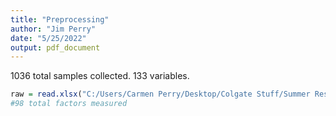 ```yaml
---
title: "Preprocessing"
author: "Jim Perry"
date: "5/25/2022"
output: pdf_document
---
```

1036 total samples collected.
133 variables.
```r
raw = read.xlsx("C:/Users/Carmen Perry/Desktop/Colgate Stuff/Summer Research 2022/MalnutritionProject-20220523T125732Z-001/MalnutritionProject/Code/SR2022Malnutrition/Data/Gut-Microbiome electronic data in the Data entry format_ZM_Final checked_14092021.xlsx")
#98 total factors measured
```